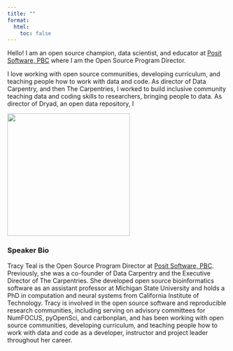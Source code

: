 ```yaml
---
title: ""
format:
  html:
    toc: false
---
```


::: {layout-ncol=2}

Hello! I am an open source champion, data scientist, and educator at [Posit Software, PBC](https://posit.co/) where I am the Open Source Program Director. 

I love working with open source communities, developing curriculum, and teaching people how to work with data and code. As director of 
Data Carpentry, and then The Carpentries, I worked to build inclusive community teaching data and coding skills to researchers, bringing people to data. As director of Dryad, an open data repository, I 


![](images/teal_photo2_sm.jpg){fig-alt="Photo of Tracy Teal sitting in a chair near a window" fig-align="right" width="280"}

:::





### Speaker Bio

Tracy Teal is the Open Source Program Director at [Posit Software, PBC](https://posit.co/). Previously, she was a co-founder of Data Carpentry and the Executive Director of The Carpentries. She developed open source bioinformatics software as an assistant professor at Michigan State University and holds a PhD in computation and neural systems from California Institute of Technology. Tracy is involved in the open source software and reproducible research communities, including serving on advisory committees for NumFOCUS, pyOpenSci, and carbonplan, and has been working with open source communities, developing curriculum, and teaching people how to work with data and code as a developer, instructor and project leader throughout her career.
